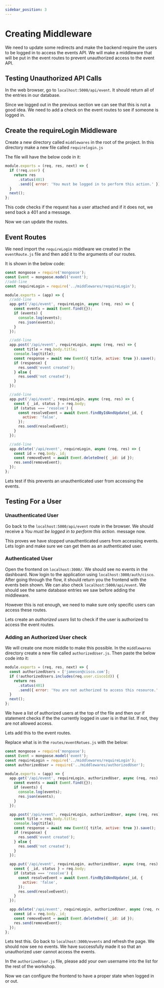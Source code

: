 ```yaml
---
sidebar_position: 3
---
```


# Creating Middleware

We need to update some redirects and make the backend require the users to be logged in to access the events API. We will make a middleware that will be put in the event routes to prevent unauthorized access to the event API.

## Testing Unauthorized API Calls

In the web browser, go to `localhost:5000/api/event`. It should return all of the entries in our database.

Since we logged out in the previous section we can see that this is not a good idea. We need to add a check on the event routes to see if someone is logged in.

## Create the requireLogin Middleware

Create a new directory called `middlewares` in the root of the project. In this directory make a new file called `requirelogin.js`

The file will have the below code in it:

```javascript title=middlewares/requireLogin.js showLineNumbers
module.exports = (req, res, next) => {
  if (!req.user) {
    return res
      .status(401)
      .send({ error: 'You must be logged in to perform this action.' });
  }
  next();
};
```

This code checks if the request has a user attached and if it does not, we send back a 401 and a message.

Now we can update the routes.

## Event Routes

We need import the `requireLogin` middlware we created in the `eventRoute.js` file and then add it to the arguments of our routes.

It is shown in the below code:

```javascript title=routes/eventRoutes.js showLineNumbers
const mongoose = require('mongoose');
const Event = mongoose.model('event');
//add-line
const requireLogin = require('../middlewares/requireLogin');

module.exports = (app) => {
  //add-line
  app.get('/api/event', requireLogin, async (req, res) => {
    const events = await Event.find({});
    if (events) {
      console.log(events);
      res.json(events);
    }
  });

  //add-line
  app.post('/api/event', requireLogin, async (req, res) => {
    const title = req.body.title;
    console.log(title);
    const response = await new Event({ title, active: true }).save();
    if (response) {
      res.send('event created');
    } else {
      res.send('not created');
    }
  });

  //add-line
  app.put('/api/event', requireLogin, async (req, res) => {
    const { _id, status } = req.body;
    if (status === 'resolve') {
      const resolveEvent = await Event.findByIdAndUpdate(_id, {
        active: 'false',
      });
      res.send(resolveEvent);
    }
  });

  //add-line
  app.delete('/api/event', requireLogin, async (req, res) => {
    const id = req.body._id;
    const removeEvent = await Event.deleteOne({ _id: id });
    res.send(removeEvent);
  });
};
```

Lets test if this prevents an unauthenticated user from accessing the events.

## Testing For a User

### Unauthenticated User

Go back to the `localhost:5000/api/event` route in the browser. We should receive a _You must be logged in to perform this action._ message now.

This proves we have stopped unauthenticated users from accessing events. Lets login and make sure we can get them as an authenticated user.

### Authenticated User

Open the frontend on `localhost:3000/`. We should see no events in the dashboard. Now login to the application using `localhost:3000/auth/cisco`. After going through the flow, it should return you the frontend with the events bein shown. We can also check `localhost:5000/api/event`. We should see the same database entries we saw before adding the middleware.

However this is not enough, we need to make sure only specific users can access these routes.

Lets create an _authorized users_ list to check if the user is authorized to access the event routes.

### Adding an Authorized User check

We will create one more middle to make this possible. In the `middlewares` directory create a new file called `authorizedUser.js`. Then paste the below code into it:

```javascript title='middlewares/authorizedUser.js' showLineNumbers
module.exports = (req, res, next) => {
  const authorizedUsers = ['jameson@cisco.com'];
  if (!authorizedUsers.includes(req.user.ciscoId)) {
    return res
      .status(401)
      .send({ error: 'You are not authorized to access this resource.' });
  }
  next();
};
```

We have a list of authorized users at the top of the file and then our if statement checks if the the currently logged in user is in that list. If not, they are not allowed access.

Lets add this to the event routes.

Replace what is in the `routes/eventRotues.js` with the below:

```javascript title='routes/eventRoutes.js' showLineNumbers
const mongoose = require('mongoose');
const Event = mongoose.model('event');
const requireLogin = require('../middlewares/requireLogin');
const authorizedUser = require('../middlewares/authorizedUser');

module.exports = (app) => {
  app.get('/api/event', requireLogin, authorizedUser, async (req, res) => {
    const events = await Event.find({});
    if (events) {
      console.log(events);
      res.json(events);
    }
  });

  app.post('/api/event', requireLogin, authorizedUser, async (req, res) => {
    const title = req.body.title;
    console.log(title);
    const response = await new Event({ title, active: true }).save();
    if (response) {
      res.send('event created');
    } else {
      res.send('not created');
    }
  });

  app.put('/api/event', requireLogin, authorizedUser, async (req, res) => {
    const { _id, status } = req.body;
    if (status === 'resolve') {
      const resolveEvent = await Event.findByIdAndUpdate(_id, {
        active: 'false',
      });
      res.send(resolveEvent);
    }
  });

  app.delete('/api/event', requireLogin, authorizedUser, async (req, res) => {
    const id = req.body._id;
    const removeEvent = await Event.deleteOne({ _id: id });
    res.send(removeEvent);
  });
};
```

Lets test this. Go back to `localhost:3000/events` and refresh the page. We should now see no events. We have successfully made it so that an unauthorized user cannot access the events.

In the `authorizedUser.js` file, please add your own username into the list for the rest of the workshop.

Now we can configure the frontend to have a proper state when logged in or out.
